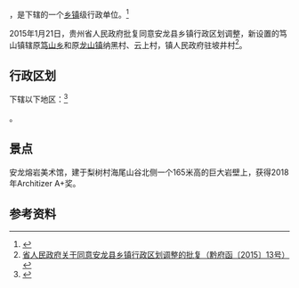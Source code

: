 {{中国乡级行政区|52/23/28/201/000}}

'''{{PAGENAMEBASE}}'''，是{{PRC admin/fullname|52/23/28/201/000|3}}下辖的一个[[乡镇|乡镇]]级行政单位。<ref>{{PRC admin/ref sgc|{{PRC admin/parent|52/23/28/201/000}}}}</ref>

2015年1月21日，贵州省人民政府批复同意安龙县乡镇行政区划调整，新设置的笃山镇辖原[[笃山乡|笃山乡]]和原[[龙山镇_(安龙县)|龙山镇]]纳黑村、云上村，镇人民政府驻坡井村<ref>[http://www.gzgov.gov.cn/xxgk/jbxxgk/fgwj/zfwj/qfh/201507/t20150703_298257.html 省人民政府关于同意安龙县乡镇行政区划调整的批复（黔府函〔2015〕13号）] {{webarchive|url=https://web.archive.org/web/20170906225030/http://www.gzgov.gov.cn/xxgk/jbxxgk/fgwj/zfwj/qfh/201507/t20150703_298257.html |date=2017-09-06 }}</ref>。

== 行政区划 ==

{{PAGENAMEBASE}}下辖以下地区：<ref>{{PRC admin/ref sgc|52/23/28/201/000}}</ref>

{{PRC admin/children|52/23/28/201/000}}。

==景点==
安龙熔岩美术馆，建于梨树村海尾山谷北侧一个165米高的巨大岩壁上，获得2018年Architizer A+奖。

== 参考资料 ==

{{reflist}}

{{行政区划小作品}}
{{PRC admin/navcat|52/23/28/201/000}}